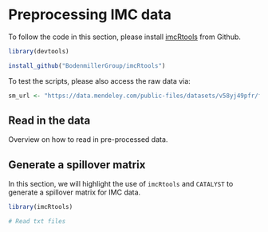 # Preprocessing IMC data

To follow the code in this section, please install [imcRtools](https://github.com/BodenmillerGroup/imcRtools) from Github.

```r
library(devtools)

install_github("BodenmillerGroup/imcRtools")
```

To test the scripts, please also access the raw data via:

```r
sm_url <- "https://data.mendeley.com/public-files/datasets/v58yj49pfr/files/b39223d2-2825-4e79-9875-86fa0e1c55d2/file_downloaded?dl=1"


```

## Read in the data

Overview on how to read in pre-processed data.

## Generate a spillover matrix

In this section, we will highlight the use of `imcRtools` and `CATALYST` to generate a spillover matrix for IMC data.

```r
library(imcRtools)

# Read txt files

```